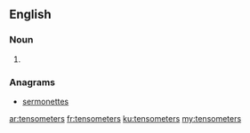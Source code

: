 ==English==

===Noun===
{{head|en|plural}}

# {{plural of|tensometer|lang=en}}

===Anagrams===
* [[sermonettes#English|sermonettes]]

[[ar:tensometers]]
[[fr:tensometers]]
[[ku:tensometers]]
[[my:tensometers]]